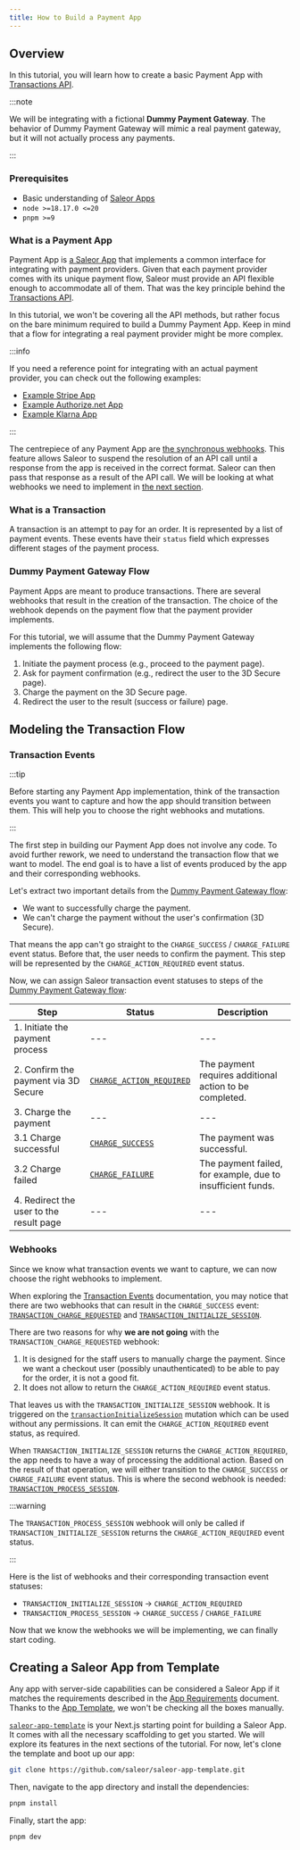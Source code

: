```yaml
---
title: How to Build a Payment App
---
```


## Overview

In this tutorial, you will learn how to create a basic Payment App with [Transactions API](developer/extending/webhooks/synchronous-events/transaction.mdx).

:::note

We will be integrating with a fictional **Dummy Payment Gateway**. The behavior of Dummy Payment Gateway will mimic a real payment gateway, but it will not actually process any payments.

:::

### Prerequisites

- Basic understanding of [Saleor Apps](developer/extending/apps/overview.mdx)
- `node >=18.17.0 <=20`
- `pnpm >=9`

### What is a Payment App

Payment App is [a Saleor App](developer/extending/apps/overview.mdx) that implements a common interface for integrating with payment providers. Given that each payment provider comes with its unique payment flow, Saleor must provide an API flexible enough to accommodate all of them. That was the key principle behind the [Transactions API](developer/extending/webhooks/synchronous-events/transaction.mdx).

In this tutorial, we won't be covering all the API methods, but rather focus on the bare minimum required to build a Dummy Payment App. Keep in mind that a flow for integrating a real payment provider might be more complex.

:::info

If you need a reference point for integrating with an actual payment provider, you can check out the following examples:

- [Example Stripe App](https://github.com/saleor/saleor-app-payment-stripe)
- [Example Authorize.net App](https://github.com/saleor/saleor-app-payment-authorize.net)
- [Example Klarna App](https://github.com/saleor/saleor-app-payment-klarna)

:::

The centrepiece of any Payment App are [the synchronous webhooks](developer/extending/webhooks/synchronous-events/overview). This feature allows Saleor to suspend the resolution of an API call until a response from the app is received in the correct format. Saleor can then pass that response as a result of the API call. We will be looking at what webhooks we need to implement in [the next section](#webhooks).

### What is a Transaction

A transaction is an attempt to pay for an order. It is represented by a list of payment events. These events have their `status` field which expresses different stages of the payment process.

### Dummy Payment Gateway Flow

Payment Apps are meant to produce transactions. There are several webhooks that result in the creation of the transaction. The choice of the webhook depends on the payment flow that the payment provider implements.

For this tutorial, we will assume that the Dummy Payment Gateway implements the following flow:

1. Initiate the payment process (e.g., proceed to the payment page).
2. Ask for payment confirmation (e.g., redirect the user to the 3D Secure page).
3. Charge the payment on the 3D Secure page.
4. Redirect the user to the result (success or failure) page.

## Modeling the Transaction Flow

### Transaction Events

:::tip

Before starting any Payment App implementation, think of the transaction events you want to capture and how the app should transition between them. This will help you to choose the right webhooks and mutations.

:::

The first step in building our Payment App does not involve any code. To avoid further rework, we need to understand the transaction flow that we want to model. The end goal is to have a list of events produced by the app and their corresponding webhooks.

Let's extract two important details from the [Dummy Payment Gateway flow](#dummy-payment-gateway-flow):

- We want to successfully charge the payment.
- We can't charge the payment without the user's confirmation (3D Secure).

That means the app can't go straight to the `CHARGE_SUCCESS` / `CHARGE_FAILURE` event status. Before that, the user needs to confirm the payment. This step will be represented by the `CHARGE_ACTION_REQUIRED` event status.

Now, we can assign Saleor transaction event statuses to steps of the [Dummy Payment Gateway flow](#dummy-payment-gateway-flow):

| Step                                    | Status                                                                                                                              | Description                                                 |
| --------------------------------------- | ----------------------------------------------------------------------------------------------------------------------------------- | ----------------------------------------------------------- |
| 1. Initiate the payment process         | ---                                                                                                                                 | ---                                                         |
| 2. Confirm the payment via 3D Secure    | [`CHARGE_ACTION_REQUIRED`](api-reference/payments/enums/transaction-event-type-enum#transactioneventtypeenumcharge_action_required) | The payment requires additional action to be completed.     |
| 3. Charge the payment                   | ---                                                                                                                                 | ---                                                         |
| 3.1 Charge successful                   | [`CHARGE_SUCCESS`](api-reference/payments/enums/transaction-event-type-enum#transactioneventtypeenumcharge_success)                 | The payment was successful.                                 |
| 3.2 Charge failed                       | [`CHARGE_FAILURE`](api-reference/payments/enums/transaction-event-type-enum#transactioneventtypeenumcharge_failure)                 | The payment failed, for example, due to insufficient funds. |
| 4. Redirect the user to the result page | ---                                                                                                                                 | ---                                                         |

### Webhooks

Since we know what transaction events we want to capture, we can now choose the right webhooks to implement.

When exploring the [Transaction Events](developer/extending/webhooks/synchronous-events/transaction.mdx) documentation, you may notice that there are two webhooks that can result in the `CHARGE_SUCCESS` event: [`TRANSACTION_CHARGE_REQUESTED`](developer/extending/webhooks/synchronous-events/transaction.mdx#transaction-charge) and [`TRANSACTION_INITIALIZE_SESSION`](developer/extending/webhooks/synchronous-events/transaction.mdx#transaction-initialize-session).

There are two reasons for why **we are not going** with the `TRANSACTION_CHARGE_REQUESTED` webhook:

1. It is designed for the staff users to manually charge the payment. Since we want a checkout user (possibly unauthenticated) to be able to pay for the order, it is not a good fit.
2. It does not allow to return the `CHARGE_ACTION_REQUIRED` event status.

That leaves us with the `TRANSACTION_INITIALIZE_SESSION` webhook. It is triggered on the [`transactionInitializeSession`](api-reference/payments/mutations/transaction-initialize.mdx) mutation which can be used without any permissions. It can emit the `CHARGE_ACTION_REQUIRED` event status, as required.

When `TRANSACTION_INITIALIZE_SESSION` returns the `CHARGE_ACTION_REQUIRED`, the app needs to have a way of processing the additional action. Based on the result of that operation, we will either transition to the `CHARGE_SUCCESS` or `CHARGE_FAILURE` event status. This is where the second webhook is needed: [`TRANSACTION_PROCESS_SESSION`](developer/extending/webhooks/synchronous-events/transaction.mdx#process-transaction-session).

:::warning

The `TRANSACTION_PROCESS_SESSION` webhook will only be called if `TRANSACTION_INITIALIZE_SESSION` returns the `CHARGE_ACTION_REQUIRED` event status.

:::

Here is the list of webhooks and their corresponding transaction event statuses:

- `TRANSACTION_INITIALIZE_SESSION` -> `CHARGE_ACTION_REQUIRED`
- `TRANSACTION_PROCESS_SESSION` -> `CHARGE_SUCCESS` / `CHARGE_FAILURE`

Now that we know the webhooks we will be implementing, we can finally start coding.

## Creating a Saleor App from Template

Any app with server-side capabilities can be considered a Saleor App if it matches the requirements described in the [App Requirements](developer/extending/apps/architecture/app-requirements) document. Thanks to the [App Template](developer/extending/apps/developing-apps/app-template.mdx), we won't be checking all the boxes manually.

[`saleor-app-template`](https://github.com/saleor/saleor-app-template) is your Next.js starting point for building a Saleor App. It comes with all the necessary scaffolding to get you started. We will explore its features in the next sections of the tutorial. For now, let's clone the template and boot up our app:

```bash
git clone https://github.com/saleor/saleor-app-template.git
```

Then, navigate to the app directory and install the dependencies:

```bash
pnpm install
```

Finally, start the app:

```bash
pnpm dev
```
